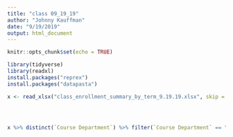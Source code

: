 ```yaml
---
title: "class 09_19_19"
author: "Johnny Kauffman"
date: "9/19/2019"
output: html_document
---
```


```r
knitr::opts_chunk$set(echo = TRUE)
```

```r

library(tidyverse)
library(readxl)
install.packages("reprex")
install.packages("datapasta")


```
```r

x <- read_xlsx("class_enrollment_summary_by_term_9.19.19.xlsx", skip = 3)





```

```r

x %>% distinct(`Course Department`) %>% filter(`Course Department` == "English") 


```

